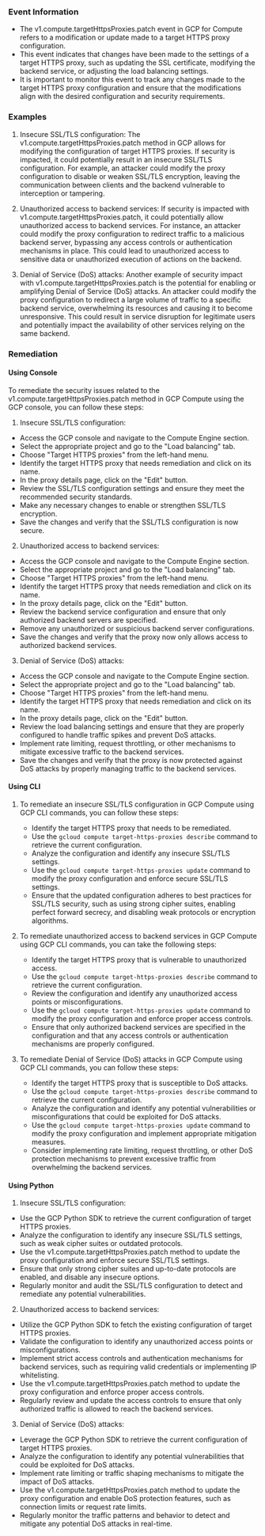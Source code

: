
### Event Information

- The v1.compute.targetHttpsProxies.patch event in GCP for Compute refers to a modification or update made to a target HTTPS proxy configuration.
- This event indicates that changes have been made to the settings of a target HTTPS proxy, such as updating the SSL certificate, modifying the backend service, or adjusting the load balancing settings.
- It is important to monitor this event to track any changes made to the target HTTPS proxy configuration and ensure that the modifications align with the desired configuration and security requirements.


### Examples

1. Insecure SSL/TLS configuration: The v1.compute.targetHttpsProxies.patch method in GCP allows for modifying the configuration of target HTTPS proxies. If security is impacted, it could potentially result in an insecure SSL/TLS configuration. For example, an attacker could modify the proxy configuration to disable or weaken SSL/TLS encryption, leaving the communication between clients and the backend vulnerable to interception or tampering.

2. Unauthorized access to backend services: If security is impacted with v1.compute.targetHttpsProxies.patch, it could potentially allow unauthorized access to backend services. For instance, an attacker could modify the proxy configuration to redirect traffic to a malicious backend server, bypassing any access controls or authentication mechanisms in place. This could lead to unauthorized access to sensitive data or unauthorized execution of actions on the backend.

3. Denial of Service (DoS) attacks: Another example of security impact with v1.compute.targetHttpsProxies.patch is the potential for enabling or amplifying Denial of Service (DoS) attacks. An attacker could modify the proxy configuration to redirect a large volume of traffic to a specific backend service, overwhelming its resources and causing it to become unresponsive. This could result in service disruption for legitimate users and potentially impact the availability of other services relying on the same backend.

### Remediation

#### Using Console

To remediate the security issues related to the v1.compute.targetHttpsProxies.patch method in GCP Compute using the GCP console, you can follow these steps:

1. Insecure SSL/TLS configuration:
- Access the GCP console and navigate to the Compute Engine section.
- Select the appropriate project and go to the "Load balancing" tab.
- Choose "Target HTTPS proxies" from the left-hand menu.
- Identify the target HTTPS proxy that needs remediation and click on its name.
- In the proxy details page, click on the "Edit" button.
- Review the SSL/TLS configuration settings and ensure they meet the recommended security standards.
- Make any necessary changes to enable or strengthen SSL/TLS encryption.
- Save the changes and verify that the SSL/TLS configuration is now secure.

2. Unauthorized access to backend services:
- Access the GCP console and navigate to the Compute Engine section.
- Select the appropriate project and go to the "Load balancing" tab.
- Choose "Target HTTPS proxies" from the left-hand menu.
- Identify the target HTTPS proxy that needs remediation and click on its name.
- In the proxy details page, click on the "Edit" button.
- Review the backend service configuration and ensure that only authorized backend servers are specified.
- Remove any unauthorized or suspicious backend server configurations.
- Save the changes and verify that the proxy now only allows access to authorized backend services.

3. Denial of Service (DoS) attacks:
- Access the GCP console and navigate to the Compute Engine section.
- Select the appropriate project and go to the "Load balancing" tab.
- Choose "Target HTTPS proxies" from the left-hand menu.
- Identify the target HTTPS proxy that needs remediation and click on its name.
- In the proxy details page, click on the "Edit" button.
- Review the load balancing settings and ensure that they are properly configured to handle traffic spikes and prevent DoS attacks.
- Implement rate limiting, request throttling, or other mechanisms to mitigate excessive traffic to the backend services.
- Save the changes and verify that the proxy is now protected against DoS attacks by properly managing traffic to the backend services.

#### Using CLI

1. To remediate an insecure SSL/TLS configuration in GCP Compute using GCP CLI commands, you can follow these steps:
   - Identify the target HTTPS proxy that needs to be remediated.
   - Use the `gcloud compute target-https-proxies describe` command to retrieve the current configuration.
   - Analyze the configuration and identify any insecure SSL/TLS settings.
   - Use the `gcloud compute target-https-proxies update` command to modify the proxy configuration and enforce secure SSL/TLS settings.
   - Ensure that the updated configuration adheres to best practices for SSL/TLS security, such as using strong cipher suites, enabling perfect forward secrecy, and disabling weak protocols or encryption algorithms.

2. To remediate unauthorized access to backend services in GCP Compute using GCP CLI commands, you can take the following steps:
   - Identify the target HTTPS proxy that is vulnerable to unauthorized access.
   - Use the `gcloud compute target-https-proxies describe` command to retrieve the current configuration.
   - Review the configuration and identify any unauthorized access points or misconfigurations.
   - Use the `gcloud compute target-https-proxies update` command to modify the proxy configuration and enforce proper access controls.
   - Ensure that only authorized backend services are specified in the configuration and that any access controls or authentication mechanisms are properly configured.

3. To remediate Denial of Service (DoS) attacks in GCP Compute using GCP CLI commands, you can follow these steps:
   - Identify the target HTTPS proxy that is susceptible to DoS attacks.
   - Use the `gcloud compute target-https-proxies describe` command to retrieve the current configuration.
   - Analyze the configuration and identify any potential vulnerabilities or misconfigurations that could be exploited for DoS attacks.
   - Use the `gcloud compute target-https-proxies update` command to modify the proxy configuration and implement appropriate mitigation measures.
   - Consider implementing rate limiting, request throttling, or other DoS protection mechanisms to prevent excessive traffic from overwhelming the backend services.

#### Using Python

1. Insecure SSL/TLS configuration:
- Use the GCP Python SDK to retrieve the current configuration of target HTTPS proxies.
- Analyze the configuration to identify any insecure SSL/TLS settings, such as weak cipher suites or outdated protocols.
- Use the v1.compute.targetHttpsProxies.patch method to update the proxy configuration and enforce secure SSL/TLS settings.
- Ensure that only strong cipher suites and up-to-date protocols are enabled, and disable any insecure options.
- Regularly monitor and audit the SSL/TLS configuration to detect and remediate any potential vulnerabilities.

2. Unauthorized access to backend services:
- Utilize the GCP Python SDK to fetch the existing configuration of target HTTPS proxies.
- Validate the configuration to identify any unauthorized access points or misconfigurations.
- Implement strict access controls and authentication mechanisms for backend services, such as requiring valid credentials or implementing IP whitelisting.
- Use the v1.compute.targetHttpsProxies.patch method to update the proxy configuration and enforce proper access controls.
- Regularly review and update the access controls to ensure that only authorized traffic is allowed to reach the backend services.

3. Denial of Service (DoS) attacks:
- Leverage the GCP Python SDK to retrieve the current configuration of target HTTPS proxies.
- Analyze the configuration to identify any potential vulnerabilities that could be exploited for DoS attacks.
- Implement rate limiting or traffic shaping mechanisms to mitigate the impact of DoS attacks.
- Use the v1.compute.targetHttpsProxies.patch method to update the proxy configuration and enable DoS protection features, such as connection limits or request rate limits.
- Regularly monitor the traffic patterns and behavior to detect and mitigate any potential DoS attacks in real-time.

